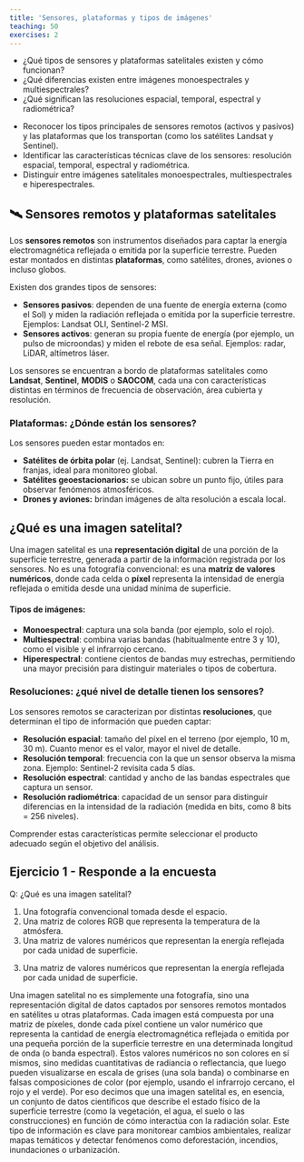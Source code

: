 ```yaml
---
title: 'Sensores, plataformas y tipos de imágenes'
teaching: 50
exercises: 2
---
```


:::::::::::::::::::::::::::::::::::::: questions 

- ¿Qué tipos de sensores y plataformas satelitales existen y cómo funcionan?  
- ¿Qué diferencias existen entre imágenes monoespectrales y multiespectrales?  
- ¿Qué significan las resoluciones espacial, temporal, espectral y radiométrica?

::::::::::::::::::::::::::::::::::::::::::::::::

::::::::::::::::::::::::::::::::::::: objectives

- Reconocer los tipos principales de sensores remotos (activos y pasivos) y las plataformas que los transportan (como los satélites Landsat y Sentinel).  
- Identificar las características técnicas clave de los sensores: resolución espacial, temporal, espectral y radiométrica.  
- Distinguir entre imágenes satelitales monoespectrales, multiespectrales e hiperespectrales.
  
::::::::::::::::::::::::::::::::::::::::::::::::

## 🛰️ Sensores remotos y plataformas satelitales

Los **sensores remotos** son instrumentos diseñados para captar la energía electromagnética reflejada o emitida por la superficie terrestre. Pueden estar montados en distintas **plataformas**, como satélites, drones, aviones o incluso globos.

Existen dos grandes tipos de sensores:

- **Sensores pasivos**: dependen de una fuente de energía externa (como el Sol) y miden la radiación reflejada o emitida por la superficie terrestre. Ejemplos: Landsat OLI, Sentinel-2 MSI.
- **Sensores activos**: generan su propia fuente de energía (por ejemplo, un pulso de microondas) y miden el rebote de esa señal. Ejemplos: radar, LiDAR, altímetros láser.

Los sensores se encuentran a bordo de plataformas satelitales como **Landsat**, **Sentinel**, **MODIS** o **SAOCOM**, cada una con características distintas en términos de frecuencia de observación, área cubierta y resolución.


### Plataformas: ¿Dónde están los sensores?

Los sensores pueden estar montados en:

- **Satélites de órbita polar** (ej. Landsat, Sentinel): cubren la Tierra en franjas, ideal para monitoreo global.
- **Satélites geoestacionarios:** se ubican sobre un punto fijo, útiles para observar fenómenos atmosféricos.
- **Drones y aviones:** brindan imágenes de alta resolución a escala local.

## ¿Qué es una imagen satelital?

Una imagen satelital es una **representación digital** de una porción de la superficie terrestre, generada a partir de la información registrada por los sensores. No es una fotografía convencional: es una **matriz de valores numéricos**, donde cada celda o **píxel** representa la intensidad de energía reflejada o emitida desde una unidad mínima de superficie.


#### Tipos de imágenes:

- **Monoespectral**: captura una sola banda (por ejemplo, solo el rojo).
- **Multiespectral**: combina varias bandas (habitualmente entre 3 y 10), como el visible y el infrarrojo cercano.
- **Hiperespectral**: contiene cientos de bandas muy estrechas, permitiendo una mayor precisión para distinguir materiales o tipos de cobertura.

### Resoluciones: ¿qué nivel de detalle tienen los sensores?

Los sensores remotos se caracterizan por distintas **resoluciones**, que determinan el tipo de información que pueden captar:

- **Resolución espacial**: tamaño del píxel en el terreno (por ejemplo, 10 m, 30 m). Cuanto menor es el valor, mayor el nivel de detalle.
- **Resolución temporal**: frecuencia con la que un sensor observa la misma zona. Ejemplo: Sentinel-2 revisita cada 5 días.
- **Resolución espectral**: cantidad y ancho de las bandas espectrales que captura un sensor.
- **Resolución radiométrica**: capacidad de un sensor para distinguir diferencias en la intensidad de la radiación (medida en bits, como 8 bits = 256 niveles).

Comprender estas características permite seleccionar el producto adecuado según el objetivo del análisis.

::::::::::::::::::::::::::::::::::::: challenge

## Ejercicio 1 - Responde a la encuesta

Q: ¿Qué es una imagen satelital?

1. Una fotografía convencional tomada desde el espacio.
2. Una matriz de colores RGB que representa la temperatura de la atmósfera.
3. Una matriz de valores numéricos que representan la energía reflejada por cada unidad de superficie. 

:::::::::::::::: solution

3. Una matriz de valores numéricos que representan la energía reflejada por cada unidad de superficie.

:::::::::::::::::::::::::
:::::::::::::::::::::::::::::::::::::::::::::::

::: callout

Una imagen satelital no es simplemente una fotografía, sino una representación digital de datos captados por sensores remotos montados en satélites u otras plataformas. Cada imagen está compuesta por una matriz de píxeles, donde cada píxel contiene un valor numérico que representa la cantidad de energía electromagnética reflejada o emitida por una pequeña porción de la superficie terrestre en una determinada longitud de onda (o banda espectral).
Estos valores numéricos no son colores en sí mismos, sino medidas cuantitativas de radiancia o reflectancia, que luego pueden visualizarse en escala de grises (una sola banda) o combinarse en falsas composiciones de color (por ejemplo, usando el infrarrojo cercano, el rojo y el verde).
Por eso decimos que una imagen satelital es, en esencia, un conjunto de datos científicos que describe el estado físico de la superficie terrestre (como la vegetación, el agua, el suelo o las construcciones) en función de cómo interactúa con la radiación solar.
Este tipo de información es clave para monitorear cambios ambientales, realizar mapas temáticos y detectar fenómenos como deforestación, incendios, inundaciones o urbanización.

:::